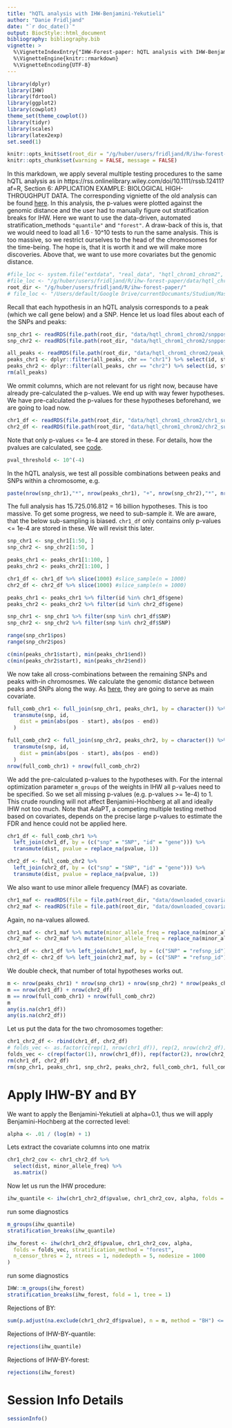 ```yaml
---
title: "hQTL analysis with IHW-Benjamini-Yekutieli"
author: "Danie Fridljand"
date: "`r doc_date()`"
output: BiocStyle::html_document
bibliography: bibliography.bib
vignette: >
  %\VignetteIndexEntry{"IHW-Forest-paper: hQTL analysis with IHW-Benjamini-Yekutieli"}
  %\VignetteEngine{knitr::rmarkdown}
  %\VignetteEncoding{UTF-8}
---
```



```r
library(dplyr)
library(IHW)
library(fdrtool)
library(ggplot2)
library(cowplot)
theme_set(theme_cowplot())
library(tidyr)
library(scales)
library(latex2exp)
set.seed(1)
```

```r
knitr::opts_knit$set(root_dir = "/g/huber/users/fridljand/R/ihw-forest-paper/")
knitr::opts_chunk$set(warning = FALSE, message = FALSE)
```


In this markdown, we apply several multiple testing procedures to the same hQTL analysis as in https://rss.onlinelibrary.wiley.com/doi/10.1111/rssb.12411?af=R, Section 6: APPLICATION EXAMPLE: BIOLOGICAL HIGH-THROUGHPUT DATA. The corresponding vigniette of the old analysis can be found [here](http://bioconductor.org/packages/release/data/experiment/vignettes/IHWpaper/inst/doc/hqtl_IHW_BY.html). In this analysis, the p-values were plotted against the genomic distance and the user had to manually figure out stratification breaks for IHW. Here we want to use the data-driven, automated stratification_methods `"quantile"` and `"forest"`. A draw-back of this is, that we would need to load all 1.6 ⋅ 10^10 tests to run the same analysis. This is too massive, so we restrict ourselves to the head of the chromosomes for the time-being. The hope is, that it is worth it and we will make more discoveries. Above that, we want to use more covariates but the genomic distance.


```r
#file_loc <- system.file("extdata", "real_data", "hqtl_chrom1_chrom2", package = "IHWpaper")
#file_loc <- "/g/huber/users/fridljand/R/ihw-forest-paper/data/hqtl_chrom1_chrom2/"
root_dir <- "/g/huber/users/fridljand/R/ihw-forest-paper/"
# file_loc <- "/Users/default/Google Drive/currentDocumants/Studium/Master/3.Semester/Masterarbeit/Code/ihw-forest-paper/data/hqtl_chrom1_chrom2/"
```

Recall that each hypothesis in an hQTL analysis corresponds to a peak (which we call gene below) and a SNP. Hence let us load files about each of the SNPs and peaks:

```r
snp_chr1 <- readRDS(file.path(root_dir, "data/hqtl_chrom1_chrom2/snppos_chr1.Rds")) %>% select(snp, pos)
snp_chr2 <- readRDS(file.path(root_dir, "data/hqtl_chrom1_chrom2/snppos_chr2.Rds")) %>% select(snp, pos)

all_peaks <- readRDS(file.path(root_dir, "data/hqtl_chrom1_chrom2/peak_locations.Rds"))
peaks_chr1 <- dplyr::filter(all_peaks, chr == "chr1") %>% select(id, start, end)
peaks_chr2 <- dplyr::filter(all_peaks, chr == "chr2") %>% select(id, start, end)
rm(all_peaks)
```
We ommit columns, which are not relevant for us right now, because have already pre-calculated the p-values. 
We end up with way fewer hypotheses. We have pre-calculated the p-values for these hypotheses beforehand, we are going to load now.

```r
chr1_df <- readRDS(file.path(root_dir, "data/hqtl_chrom1_chrom2/chr1_subset.Rds")) %>% select(SNP, gene, pvalue)
chr2_df <- readRDS(file.path(root_dir, "data/hqtl_chrom1_chrom2/chr2_subset.Rds")) %>% select(SNP, gene, pvalue)
```
Note that only p-values <= 1e-4 are stored in these. For details, how the pvalues are calculated, see [code](https://github.com/nignatiadis/IHWpaper/blob/master/inst/real_data_examples/hqtl_example_analysis.R). 
```r
pval_threshold <- 10^(-4)
```

In the hQTL analysis, we test all possible combinations between peaks and SNPs within a chromosome, e.g.
```r
paste(nrow(snp_chr1),"*", nrow(peaks_chr1), "+", nrow(snp_chr2),"*", nrow(peaks_chr2))
```
 
The full analysis has 15.725.016.812 = 16 billion hypotheses. This is too massive. To get some progress, we need to sub-sample it. We are aware, that the below sub-sampling is biased. `chr1_df` only contains only p-values <= 1e-4 are stored in these. We will revisit this later.
```r
snp_chr1 <- snp_chr1[1:50, ]
snp_chr2 <- snp_chr2[1:50, ]

peaks_chr1 <- peaks_chr1[1:100, ]
peaks_chr2 <- peaks_chr2[1:100, ]
```

```r
chr1_df <- chr1_df %>% slice(1000) #slice_sample(n = 1000)
chr2_df <- chr2_df %>% slice(1000) #slice_sample(n = 1000)

peaks_chr1 <- peaks_chr1 %>% filter(id %in% chr1_df$gene)
peaks_chr2 <- peaks_chr2 %>% filter(id %in% chr2_df$gene)

snp_chr1 <- snp_chr1 %>% filter(snp %in% chr1_df$SNP)
snp_chr2 <- snp_chr2 %>% filter(snp %in% chr2_df$SNP)
```

```r
range(snp_chr1$pos)
range(snp_chr2$pos)

c(min(peaks_chr1$start), min(peaks_chr1$end))
c(min(peaks_chr2$start), min(peaks_chr2$end))
```

We now take all cross-combinations between the remaining SNPs and peaks with-in chromosmes. We calculate the genomic distance between peaks and SNPs along the way. As [here](http://bioconductor.org/packages/release/data/experiment/vignettes/IHWpaper/inst/doc/hqtl_IHW_BY.html), they are going to serve as main covariate.
```r
full_comb_chr1 <- full_join(snp_chr1, peaks_chr1, by = character()) %>%
  transmute(snp, id,
    dist = pmin(abs(pos - start), abs(pos - end))
  )

full_comb_chr2 <- full_join(snp_chr2, peaks_chr2, by = character()) %>%
  transmute(snp, id,
    dist = pmin(abs(pos - start), abs(pos - end))
  )
nrow(full_comb_chr1) + nrow(full_comb_chr2)
```

We add the pre-calculated p-values to the hypotheses with. For the internal optimization parameter `m_groups` of the weights in IHW all p-values need to be specified. So we set all missing p-values (e.g. p-values >= 1e-4) to 1. This crude rounding will not affect Benjamini-Hochberg at all and ideally IHW not too much. Note that AdaPT, a competing multiple testing method based on covariates, depends on the precise large p-values to estimate the FDR and hence could not be applied here.
```r
chr1_df <- full_comb_chr1 %>%
  left_join(chr1_df, by = (c("snp" = "SNP", "id" = "gene"))) %>%
  transmute(dist, pvalue = replace_na(pvalue, 1))

chr2_df <- full_comb_chr2 %>%
  left_join(chr2_df, by = (c("snp" = "SNP", "id" = "gene"))) %>%
  transmute(dist, pvalue = replace_na(pvalue, 1))
```

We also want to use minor allele frequency (MAF) as covariate. 
```r
chr1_maf <- readRDS(file = file.path(root_dir, "data/downloaded_covariates/chr1_maf.Rds"))
chr2_maf <- readRDS(file = file.path(root_dir, "data/downloaded_covariates/chr2_maf.Rds"))
```
Again, no na-values allowed. 
```r
chr1_maf <- chr1_maf %>% mutate(minor_allele_freq = replace_na(minor_allele_freq, 0))
chr2_maf <- chr2_maf %>% mutate(minor_allele_freq = replace_na(minor_allele_freq, 0))
```

```r
chr1_df <- chr1_df %>% left_join(chr1_maf, by = (c("SNP" = "refsnp_id")))
chr2_df <- chr2_df %>% left_join(chr2_maf, by = (c("SNP" = "refsnp_id")))
```

We double check, that number of total hypotheses works out.

```r
m <- nrow(peaks_chr1) * nrow(snp_chr1) + nrow(snp_chr2) * nrow(peaks_chr2)
m == nrow(chr1_df) + nrow(chr2_df)
m == nrow(full_comb_chr1) + nrow(full_comb_chr2)
m
any(is.na(chr1_df))
any(is.na(chr2_df))
```

Let us put the data for the two chromosomes together:

```r
chr1_chr2_df <- rbind(chr1_df, chr2_df)
# folds_vec <- as.factor(c(rep(1, nrow(chr1_df)), rep(2, nrow(chr2_df))))
folds_vec <- c(rep(factor(1), nrow(chr1_df)), rep(factor(2), nrow(chr2_df)))
rm(chr1_df, chr2_df)
rm(snp_chr1, peaks_chr1, snp_chr2, peaks_chr2, full_comb_chr1, full_comb_chr2)
```

# Apply IHW-BY and BY

We want to apply the Benjamini-Yekutieli at alpha=0.1, thus we will apply Benjamini-Hochberg at the corrected level:

```r
alpha <- .01 / (log(m) + 1)
```

Lets extract the covariate columns into one matrix
```r
chr1_chr2_cov <- chr1_chr2_df %>% 
  select(dist, minor_allele_freq) %>%
  as.matrix()
```

Now let us run the IHW procedure:
```r
ihw_quantile <- ihw(chr1_chr2_df$pvalue, chr1_chr2_cov, alpha, folds = folds_vec)
```
run some diagnostics
```r
m_groups(ihw_quantile)
stratification_breaks(ihw_quantile)
```

```r
ihw_forest <- ihw(chr1_chr2_df$pvalue, chr1_chr2_cov, alpha,
  folds = folds_vec, stratification_method = "forest",
  n_censor_thres = 2, ntrees = 1, nodedepth = 5, nodesize = 1000
)
```
run some diagnostics
```r
IHW::m_groups(ihw_forest)
stratification_breaks(ihw_forest, fold = 1, tree = 1)
```

Rejections of BY:

```r
sum(p.adjust(na.exclude(chr1_chr2_df$pvalue), n = m, method = "BH") <= alpha)
```

Rejections of IHW-BY-quantile:

```r
rejections(ihw_quantile)
```
Rejections of IHW-BY-forest:

```r
rejections(ihw_forest)
```

# Session Info Details
```r
sessionInfo()
```
